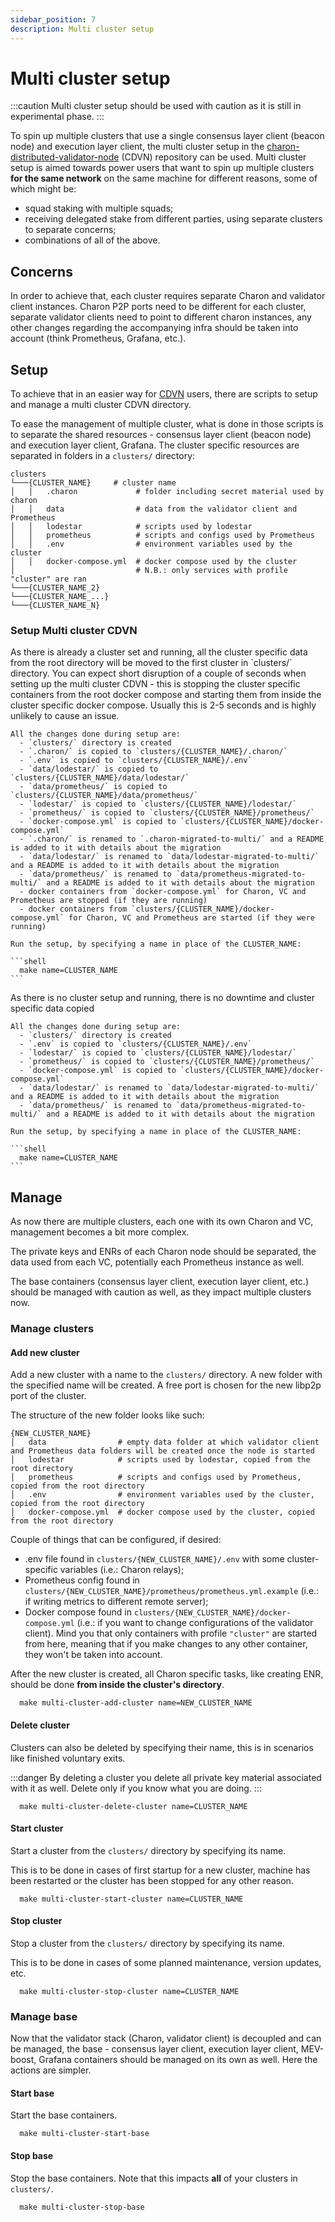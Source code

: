 ```yaml
---
sidebar_position: 7
description: Multi cluster setup
---
```



# Multi cluster setup

:::caution
Multi cluster setup should be used with caution as it is still in experimental phase.
:::

To spin up multiple clusters that use a single consensus layer client (beacon node) and execution layer client, the multi cluster setup in the [charon-distributed-validator-node](https://github.com/ObolNetwork/charon-distributed-validator-node) (CDVN) repository can be used. Multi cluster setup is aimed towards power users that want to spin up multiple clusters **for the same network** on the same machine for different reasons, some of which might be:

- squad staking with multiple squads;
- receiving delegated stake from different parties, using separate clusters to separate concerns;
- combinations of all of the above.

## Concerns

In order to achieve that, each cluster requires separate Charon and validator client instances. Charon P2P ports need to be different for each cluster, separate validator clients need to point to different charon instances, any other changes regarding the accompanying infra should be taken into account (think Prometheus, Grafana, etc.).

## Setup

To achieve that in an easier way for [CDVN](https://github.com/ObolNetwork/charon-distributed-validator-node) users, there are scripts to setup and manage a multi cluster CDVN directory.

To ease the management of multiple cluster, what is done in those scripts is to separate the shared resources - consensus layer client (beacon node) and execution layer client, Grafana. The cluster specific resources are separated in folders in a `clusters/` directory:

```directory
clusters
└───{CLUSTER_NAME}     # cluster name
│   │   .charon             # folder including secret material used by charon
│   │   data                # data from the validator client and Prometheus
│   │   lodestar            # scripts used by lodestar
│   │   prometheus          # scripts and configs used by Prometheus
│   │   .env                # environment variables used by the cluster
│   │   docker-compose.yml  # docker compose used by the cluster
│                           # N.B.: only services with profile "cluster" are ran
└───{CLUSTER_NAME_2}
└───{CLUSTER_NAME_...}
└───{CLUSTER_NAME_N}
```

### Setup Multi cluster CDVN

<Tabs groupId="cluster-creation-stage">
  <TabItem value="already running" label="I already have single cluster running" default>
    As there is already a cluster set and running, all the cluster specific data from the root directory will be moved to the first cluster in `clusters/` directory. You can expect short disruption of a couple of seconds when setting up the multi cluster CDVN - this is stopping the cluster specific containers from the root docker compose and starting them from inside the cluster specific docker compose. Usually this is 2-5 seconds and is highly unlikely to cause an issue.

    All the changes done during setup are:
      - `clusters/` directory is created
      - `.charon/` is copied to `clusters/{CLUSTER_NAME}/.charon/`
      - `.env` is copied to `clusters/{CLUSTER_NAME}/.env`
      - `data/lodestar/` is copied to `clusters/{CLUSTER_NAME}/data/lodestar/`
      - `data/prometheus/` is copied to `clusters/{CLUSTER_NAME}/data/prometheus/`
      - `lodestar/` is copied to `clusters/{CLUSTER_NAME}/lodestar/`
      - `prometheus/` is copied to `clusters/{CLUSTER_NAME}/prometheus/`
      - `docker-compose.yml` is copied to `clusters/{CLUSTER_NAME}/docker-compose.yml`
      - `.charon/` is renamed to `.charon-migrated-to-multi/` and a README is added to it with details about the migration
      - `data/lodestar/` is renamed to `data/lodestar-migrated-to-multi/` and a README is added to it with details about the migration
      - `data/prometheus/` is renamed to `data/prometheus-migrated-to-multi/` and a README is added to it with details about the migration
      - docker containers from `docker-compose.yml` for Charon, VC and Prometheus are stopped (if they are running)
      - docker containers from `clusters/{CLUSTER_NAME}/docker-compose.yml` for Charon, VC and Prometheus are started (if they were running)

    Run the setup, by specifying a name in place of the CLUSTER_NAME:

    ```shell
      make name=CLUSTER_NAME
    ```
  </TabItem>
  <TabItem value="just starting" label="I am just starting with CDVN" default>
    As there is no cluster setup and running, there is no downtime and cluster specific data copied

    All the changes done during setup are:
      - `clusters/` directory is created
      - `.env` is copied to `clusters/{CLUSTER_NAME}/.env`
      - `lodestar/` is copied to `clusters/{CLUSTER_NAME}/lodestar/`
      - `prometheus/` is copied to `clusters/{CLUSTER_NAME}/prometheus/`
      - `docker-compose.yml` is copied to `clusters/{CLUSTER_NAME}/docker-compose.yml`
      - `data/lodestar/` is renamed to `data/lodestar-migrated-to-multi/` and a README is added to it with details about the migration
      - `data/prometheus/` is renamed to `data/prometheus-migrated-to-multi/` and a README is added to it with details about the migration

    Run the setup, by specifying a name in place of the CLUSTER_NAME:

    ```shell
      make name=CLUSTER_NAME
    ```
  </TabItem>
</Tabs>

## Manage

As now there are multiple clusters, each one with its own Charon and VC, management becomes a bit more complex.

The private keys and ENRs of each Charon node should be separated, the data used from each VC, potentially each Prometheus instance as well.

The base containers (consensus layer client, execution layer client, etc.) should be managed with caution as well, as they impact multiple clusters now.

### Manage clusters

#### Add new cluster

Add a new cluster with a name to the `clusters/` directory. A new folder with the specified name will be created. A free port is chosen for the new libp2p port of the cluster.

The structure of the new folder looks like such:

```directory
{NEW_CLUSTER_NAME}
│   data                # empty data folder at which validator client and Prometheus data folders will be created once the node is started
│   lodestar            # scripts used by lodestar, copied from the root directory
│   prometheus          # scripts and configs used by Prometheus, copied from the root directory
│   .env                # environment variables used by the cluster, copied from the root directory
│   docker-compose.yml  # docker compose used by the cluster, copied from the root directory
```

Couple of things that can be configured, if desired:

- .env file found in `clusters/{NEW_CLUSTER_NAME}/.env` with some cluster-specific variables (i.e.: Charon relays);
- Prometheus config found in `clusters/{NEW_CLUSTER_NAME}/prometheus/prometheus.yml.example` (i.e.: if writing metrics to different remote server);
- Docker compose found in `clusters/{NEW_CLUSTER_NAME}/docker-compose.yml` (i.e.: if you want to change configurations of the validator client). Mind you that only containers with profile `"cluster"` are started from here, meaning that if you make changes to any other container, they won't be taken into account.

After the new cluster is created, all Charon specific tasks, like creating ENR, should be done **from inside the cluster's directory**.

```shell
  make multi-cluster-add-cluster name=NEW_CLUSTER_NAME
```

#### Delete cluster

Clusters can also be deleted by specifying their name, this is in scenarios like finished voluntary exits.

:::danger
By deleting a cluster you delete all private key material associated with it as well. Delete only if you know what you are doing.
:::

```shell
  make multi-cluster-delete-cluster name=CLUSTER_NAME
```

#### Start cluster

Start a cluster from the `clusters/` directory by specifying its name.

This is to be done in cases of first startup for a new cluster, machine has been restarted or the cluster has been stopped for any other reason.

```shell
  make multi-cluster-start-cluster name=CLUSTER_NAME
```

#### Stop cluster

Stop a cluster from the `clusters/` directory by specifying its name.

This is to be done in cases of some planned maintenance, version updates, etc.

```shell
  make multi-cluster-stop-cluster name=CLUSTER_NAME
```

### Manage base

Now that the validator stack (Charon, validator client) is decoupled and can be managed, the base - consensus layer client, execution layer client, MEV-boost, Grafana containers should be managed on its own as well. Here the actions are simpler.

#### Start base

Start the base containers.

```shell
  make multi-cluster-start-base
```

#### Stop base

Stop the base containers. Note that this impacts **all** of your clusters in `clusters/`.

```shell
  make multi-cluster-stop-base
```
